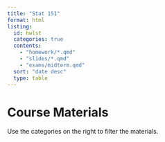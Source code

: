 ```yaml
---
title: "Stat 151"
format: html
listing:
  id: hwlst
  categories: true
  contents: 
    - "homework/*.qmd"
    - "slides/*.qmd"
    - "exams/midterm.qmd"
  sort: "date desc"
  type: table
---
```


# Course Materials
Use the categories on the right to filter the materials.

::: {#hwlst}
:::
